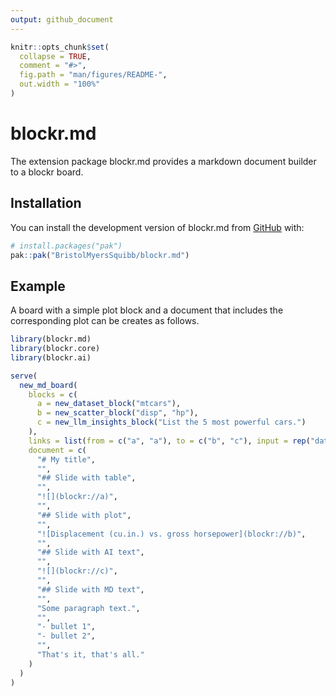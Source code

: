 ```yaml
---
output: github_document
---
```


<!-- README.md is generated from README.Rmd. Please edit that file -->

```r
knitr::opts_chunk$set(
  collapse = TRUE,
  comment = "#>",
  fig.path = "man/figures/README-",
  out.width = "100%"
)
```

# blockr.md

<!-- badges: start -->
<!-- badges: end -->

The extension package blockr.md provides a markdown document builder to a
blockr board.

## Installation

You can install the development version of blockr.md from [GitHub](https://github.com/BristolMyersSquibb/blockr.md) with:

``` r
# install.packages("pak")
pak::pak("BristolMyersSquibb/blockr.md")
```

## Example

A board with a simple plot block and a document that includes the corresponding
plot can be creates as follows.

``` r
library(blockr.md)
library(blockr.core)
library(blockr.ai)

serve(
  new_md_board(
    blocks = c(
      a = new_dataset_block("mtcars"),
      b = new_scatter_block("disp", "hp"),
      c = new_llm_insights_block("List the 5 most powerful cars.")
    ),
    links = list(from = c("a", "a"), to = c("b", "c"), input = rep("data", 2)),
    document = c(
      "# My title",
      "",
      "## Slide with table",
      "",
      "![](blockr://a)",
      "",
      "## Slide with plot",
      "",
      "![Displacement (cu.in.) vs. gross horsepower](blockr://b)",
      "",
      "## Slide with AI text",
      "",
      "![](blockr://c)",
      "",
      "## Slide with MD text",
      "",
      "Some paragraph text.",
      "",
      "- bullet 1",
      "- bullet 2",
      "",
      "That's it, that's all."
    )
  )
)
```
